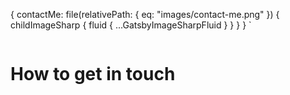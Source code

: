 
  {
    contactMe: file(relativePath: { eq: "images/contact-me.png" }) {
      childImageSharp {
        fluid {
          ...GatsbyImageSharpFluid
        }
      }
    }
  }
`

<ImageWrapper>
  <Img         fadeIn={false}
  fluid={props.data.contactMe.childImageSharp.fluid} />
</ImageWrapper>
<h1 style={{textAlign: 'center', margin: '2rem auto'}}>How to get in touch</h1>
<ContactLinks />
